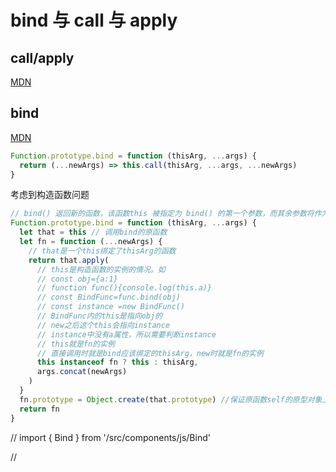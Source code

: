# bind 与 call 与 apply

## call/apply

[MDN](https://developer.mozilla.org/zh-CN/docs/Web/JavaScript/Reference/Global_Objects/Function/call)

## bind

[MDN](https://developer.mozilla.org/zh-CN/docs/Web/JavaScript/Reference/Global_Objects/Function/bind)

```js
Function.prototype.bind = function (thisArg, ...args) {
  return (...newArgs) => this.call(thisArg, ...args, ...newArgs)
}
```

考虑到构造函数问题

```js
// bind() 返回新的函数，该函数this 被指定为 bind() 的第一个参数，而其余参数将作为新函数的参数
Function.prototype.bind = function (thisArg, ...args) {
  let that = this // 调用bind的原函数
  let fn = function (...newArgs) {
    // that是一个this绑定了thisArg的函数
    return that.apply(
      // this是构造函数的实例的情况。如
      // const obj={a:1}
      // function func(){console.log(this.a)}
      // const BindFunc=func.bind(obj)
      // const instance =new BindFunc()
      // BindFunc内的this是指向obj的
      // new之后这个this会指向instance
      // instance中没有a属性，所以需要判断instance
      // this就是fn的实例
      // 直接调用时就是bind应该绑定的thisArg，new时就是fn的实例
      this instanceof fn ? this : thisArg,
      args.concat(newArgs)
    )
  }
  fn.prototype = Object.create(that.prototype) //保证原函数self的原型对象上的属性不丢失
  return fn
}
```

// import { Bind } from '/src/components/js/Bind'

// <Bind></Bind>
